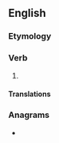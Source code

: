 ==English==

===Etymology===
{{suffix|en|trivial|ise}}

===Verb===
{{en-verb|trivialis}}

# {{standard spelling of|en|trivialize|from=non-Oxford}}

====Translations====
{{trans-see|trivialize}}

===Anagrams===
* {{anagrams|en|a=aeiiilrstv|rivalities|viralities}}